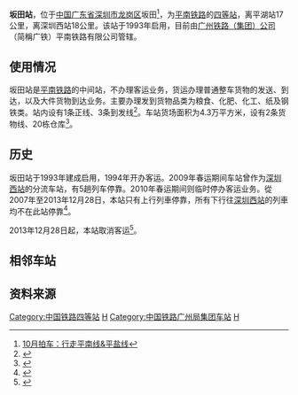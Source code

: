 {{noteTA
|G1=Transport
}}
{{Other places|坂田站}}
{{他用|subject=[[平南鐵路|平南鐵路]]的車站|other=[[深圳地鐵|深圳地鐵]][[深圳地鐵5號線|5號線]]的同名車站|坂田站 (深圳地鐵)}}
{{Infobox station
|name = 坂田站
|image = 
|caption = 坂田站
|other_name = 
|车站名称拼音 = Bantian Zhan
|eng_name = Bantian Railway Station
|code = 23945<ref>{{cite book|title=中华人民共和国铁路车站代码（GB/T 10302-2010）|publisher=中国标准出版社|year=2010|isbn=155066140495|ignore-isbn-error=true|pages=3}}</ref><ref>{{Cite web |url=http://yupiao.info/klb/station/%E5%9D%82%E7%94%B0 |title=坂田站 车站资料 |accessdate=2020-10-04 |archive-date=2016-03-04 |archive-url=https://web.archive.org/web/20160304201130/http://yupiao.info/klb/station/%E5%9D%82%E7%94%B0 |dead-url=no }}</ref>
|commercial_code = BTQ
|pinyin_code = BTI
|type = 货运站
|built =
|opened = 1993年
|address = {{CHN}}[[廣東省|廣東省]][[深圳市|深圳市]][[南山區_(深圳市)|南山區]][[西麗街道|西麗街道]][[梅观高速公路|梅观高速公路]]与[[布龙公路|布龙公路]]交汇处
|owned = [[中國鐵路廣州局集團有限公司|廣州局集團]][[平南铁路有限公司|平南铁路有限公司]]
|status = 使用中
|line = [[平南鐵路|平南鐵路]]
|classification = [[四等站_(中鐵)|四等站]]
|platform = 1個（侧式站台）
|tracks = 3條（正線1條、到發線1條）
|coordinates = {{Coord|22|37|34|N|114|2|47|E|format=dms|display=inline,title|type:railwaystation_region:CN}}
|route_map = {{深圳铁路车站RDT|坂田站}}
}}
'''坂田站'''，位于[[中国|中国]][[广东省|广东省]][[深圳市|深圳市]][[龙岗区|龙岗区]]坂田<ref>[http://bbs.hasea.com/viewthread.php?tid=252375&extra=&page=1 10月拍车：行走平南线&平盐线]{{dead link|date=2017年12月 |bot=InternetArchiveBot |fix-attempted=yes }}</ref>，为[[平南铁路|平南铁路]]的[[四等站_(中鐵)|四等站]]，离平湖站17公里，离深圳西站18公里。该站于1993年启用，目前由[[广州铁路集团|广州铁路（集团）公司]]（简稱广铁）平南铁路有限公司管辖。

==使用情况==
坂田站是[[平南铁路|平南铁路]]的中间站，不办理客运业务，货运办理普通整车货物的发送、到达，以及大件货物到达业务。主要办理发到货物品类为粮食、化肥、化工、纸及钢铁类。站内设有1条正线、3条到发线<ref>{{cite article|title=平南铁路改造综合规划|url=http://jtys.sz.gov.cn/zwgk/xxgkml/ghjh/zxgh/201506/P020180315414546778533.doc|publisher=深圳市交通运输局|year=2014|access-date=2019-09-28|archive-url=https://web.archive.org/web/20190928031215/http://jtys.sz.gov.cn/zwgk/xxgkml/ghjh/zxgh/201506/P020180315414546778533.doc|archive-date=2019-09-28|dead-url=yes}}</ref>。车站货场面积为4.3万平方米，设有2条货物线、20栋仓库<ref name="95306info">{{cite web|url=http://hyfw.95306.cn/hyinfo/action/FwcszsAction_index?type=1|title=营业站服务信息查询|publisher=中国铁路95306网|accessdate=2019-09-28|archive-date=2018-09-14|archive-url=https://web.archive.org/web/20180914133603/http://hyfw.95306.cn/hyinfo/action/FwcszsAction_index?type=1|dead-url=no}}</ref>。

==历史==
坂田站于1993年建成启用，1994年开办客运。2009年春运期间车站曾作为[[深圳西站|深圳西站]]的分流车站，有5趟列车停靠。2010年春运期间则临时停办客运业务。從2007年至2013年12月28日，本站只有上行列車停靠，所有下行往[[深圳西站|深圳西站]]的列車均不在此站停靠<ref>{{cite news|title=深圳有个迷你火车站(组图)|url=http://roll.sohu.com/20121009/n354464471.shtml|publisher=搜狐网|date=2012-10-09|accessdate=2019-09-28|archive-date=2019-09-28|archive-url=https://web.archive.org/web/20190928030236/http://roll.sohu.com/20121009/n354464471.shtml|dead-url=no}}</ref>。

2013年12月28日起，本站取消客运<ref>{{cite news|title=深圳最迷你火车站客运将取消|url=http://news.ifeng.com/gundong/detail_2013_12/20/32290345_0.shtml|work=南方都市报|publisher=凤凰网|date=2013-12-20|accessdate=2019-09-28|archive-date=2019-09-28|archive-url=https://web.archive.org/web/20190928031215/http://news.ifeng.com/gundong/detail_2013_12/20/32290345_0.shtml|dead-url=no}}</ref>。

==相邻车站==
{{start rail box|[[中国铁路|中国铁路]]}}
{{s-inop|[[木古站|木古站]]}}
{{s-line|[[平南铁路|平南铁路]]}}
{{s-inop|[[西丽站_(平南铁路)|西丽站]]}}
{{end box}}

==资料来源==
{{reflist}}

{{平南铁路}}
{{深圳铁路枢纽}}

[[Category:中国铁路四等站|Category:中国铁路四等站]]
[[Category:龙岗区铁路车站|H]]
[[Category:中国铁路广州局集团车站|Category:中国铁路广州局集团车站]]
[[Category:1993年启用的铁路车站|H]]